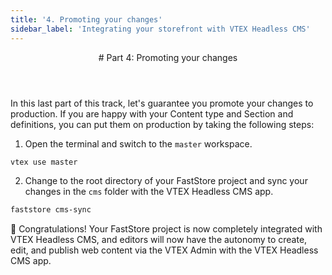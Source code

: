 ```yaml
---
title: '4. Promoting your changes'
sidebar_label: 'Integrating your storefront with VTEX Headless CMS'
---
```





<header>
# Part 4: Promoting your changes
</header>

In this last part of this track, let's guarantee you promote your changes to production.
If you are happy with your Content type and Section and definitions, you can put them on production by taking the following steps: 

1. Open the terminal and switch to the `master` workspace.

```bash copy
vtex use master
```

2. Change to the root directory of your FastStore project and sync your changes in the `cms` folder with the VTEX Headless CMS app.

```bash copy
faststore cms-sync
```

🎉 Congratulations! Your FastStore project is now completely integrated with VTEX Headless CMS, and editors will now have the autonomy to create, edit, and publish web content via the VTEX Admin with the VTEX Headless CMS app.